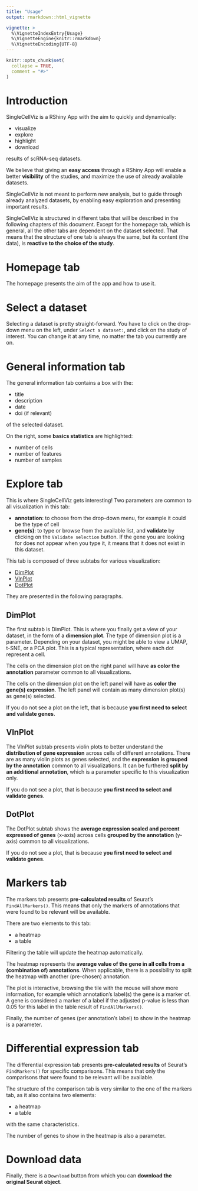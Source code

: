 ```yaml
---
title: "Usage"
output: rmarkdown::html_vignette

vignette: >
  %\VignetteIndexEntry{Usage}
  %\VignetteEngine{knitr::rmarkdown}
  %\VignetteEncoding{UTF-8}
---
```



```r
knitr::opts_chunk$set(
  collapse = TRUE,
  comment = "#>"
)
```

# Introduction

SingleCellViz is a RShiny App with the aim to quickly and dynamically:

- visualize
- explore
- highlight 
- download 

results of scRNA-seq datasets. 

We believe that giving an **easy access** through a RShiny App will enable a better **visibility** of the studies, and maximize the use of already available datasets. 

SingleCellViz is not meant to perform new analysis, but to guide through already analyzed datasets, by enabling easy exploration and presenting important results. 

SingleCellViz is structured in different tabs that will be described in the following chapters of this document. 
Except for the homepage tab, which is general, all the other tabs are dependent on the dataset selected. That means that the structure of one tab is always the same, but its content (the data), is **reactive to the choice of the study**.

# Homepage tab

The homepage presents the aim of the app and how to use it. 

# Select a dataset

Selecting a dataset is pretty straight-forward. You have to click on the drop-down menu on the left, under `Select a dataset:`, and click on the study of interest. You can change it at any time, no matter the tab you currently are on. 

# General information tab

The general information tab contains a box with the:

- title
- description
- date
- doi (if relevant)

of the selected dataset. 

On the right, some **basics statistics** are highlighted:

- number of cells
- number of features
- number of samples

# Explore tab

This is where SingleCellViz gets interesting! 
Two parameters are common to all visualization in this tab: 

- **annotation**: to choose from the drop-down menu, for example it could be the type of cell
- **gene(s)**: to type or browse from the available list, and **validate** by clicking on the `Validate selection` button. If the gene you are looking for does not appear when you type it, it means that it does not exist in this dataset. 

This tab is composed of three subtabs for various visualization:

- [DimPlot]
- [VlnPlot]
- [DotPlot]

They are presented in the following paragraphs. 

## DimPlot 

The first subtab is DimPlot. This is where you finally get a view of your dataset, in the form of a **dimension plot**. The type of dimension plot is a parameter. Depending on your dataset, you might be able to view a UMAP, t-SNE, or a PCA plot. This is a typical representation, where each dot represent a cell. 

The cells on the dimension plot on the right panel will have **as color the annotation** parameter common to all visualizations. 

The cells on the dimension plot on the left panel will have as **color the gene(s) expression**. The left panel will contain as many dimension plot(s) as gene(s) selected. 

If you do not see a plot on the left, that is because **you first need to select and validate genes**. 

## VlnPlot

The VlnPlot subtab presents violin plots to better understand the **distribution of gene expression** across cells of different annotations. There are as many violin plots as genes selected, and the **expression is grouped by the annotation** common to all visualizations. It can be furthered **split by an additional annotation**, which is a parameter specific to this visualization only. 

If you do not see a plot, that is because **you first need to select and validate genes**. 

## DotPlot

The DotPlot subtab shows the **average expression scaled and percent expressed of genes** (x-axis) across cells **grouped by the annotation** (y-axis) common to all visualizations.

If you do not see a plot, that is because **you first need to select and validate genes**. 

# Markers tab

The markers tab presents **pre-calculated results** of Seurat's `FindAllMarkers()`. This means that only the markers of annotations that were found to be relevant will be available. 

There are two elements to this tab:

- a heatmap
- a table

Filtering the table will update the heatmap automatically.

The heatmap represents the **average value of the gene in all cells from a (combination of) annotations**. When applicable, there is a possibility to split the heatmap with another (pre-chosen) annotation. 

The plot is interactive, browsing the tile with the mouse will show more information, for example which annotation's label(s) the gene is a marker of. A gene is considered a marker of a label if the adjusted p-value is less than 0.05 for this label in the table result of `FindAllMarkers()`.

Finally, the number of genes (per annotation's label) to show in the heatmap is a parameter. 


# Differential expression tab

The differential expression tab presents **pre-calculated results** of Seurat's `FindMarkers()` for specific comparisons. This means that only the comparisons that were found to be relevant will be available. 

The structure of the comparison tab is very similar to the one of the markers tab, as it also contains two elements: 

- a heatmap
- a table

with the same characteristics. 

The number of genes to show in the heatmap is also a parameter. 

# Download data

Finally, there is a `Download` button from which you can **download the original Seurat object**. 




